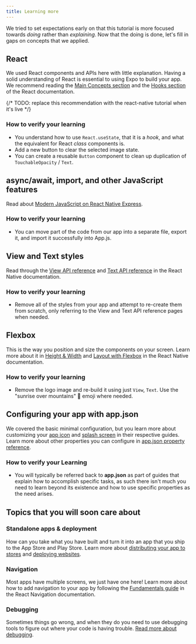 ```yaml
---
title: Learning more
---
```


We tried to set expectations early on that this tutorial is more focused towards _doing_ rather than _explaining_. Now that the doing is done, let's fill in gaps on concepts that we applied.

## React

We used React components and APIs here with little explanation. Having a solid understanding of React is essential to using Expo to build your app. We recommend reading the [Main Concepts section](https://reactjs.org/docs/hello-world.html) and the [Hooks section](https://reactjs.org/docs/hooks-intro.html) of the React documentation.

{/* TODO: replace this recommendation with the react-native tutorial when it's live */}

### How to verify your learning

- You understand how to use `React.useState`, that it is a _hook_, and what the equivalent for React _class_ components is.
- Add a new button to clear the selected image state.
- You can create a reusable `Button` component to clean up duplication of `TouchableOpacity` / `Text`.

## async/await, import, and other JavaScript features

Read about [Modern JavaScript on React Native Express](https://www.reactnative.express/javascript/features).

### How to verify your learning

- You can move part of the code from our app into a separate file, export it, and import it successfully into App.js.

## View and Text styles

Read through the [View API reference](https://reactnative.dev/docs/view) and [Text API reference](https://reactnative.dev/docs/text) in the React Native documentation.

### How to verify your learning

- Remove all of the styles from your app and attempt to re-create them from scratch, only referring to the View and Text API reference pages when needed.

## Flexbox

This is the way you position and size the components on your screen. Learn more about it in [Height & Width](https://reactnative.dev/docs/height-and-width) and [Layout with Flexbox](https://reactnative.dev/docs/flexbox) in the React Native documentation.

### How to verify your learning

- Remove the logo image and re-build it using just `View`, `Text`. Use the "sunrise over mountains" 🌄 emoji where needed.

## Configuring your app with app.json

We covered the basic minimal configuration, but you learn more about customizing your [app icon](/guides/app-icons) and [splash screen](/guides/splash-screens) in their respective guides. Learn more about other properties you can configure in [app.json property reference](/workflow/configuration).

### How to verify your Learning

- You will typically be referred back to **app.json** as part of guides that explain how to accomplish specific tasks, as such there isn't much you need to learn beyond its existence and how to use specific properties as the need arises.

## Topics that you will soon care about

### Standalone apps & deployment

How can you take what you have built and turn it into an app that you ship to the App Store and Play Store. Learn more about [distributing your app to stores](/distribution/introduction) and [deploying websites](/distribution/publishing-websites).

### Navigation

Most apps have multiple screens, we just have one here! Learn more about how to add navigation to your app by following the [Fundamentals guide](https://reactnavigation.org/docs/getting-started) in the React Navigation documentation.

### Debugging

Sometimes things go wrong, and when they do you need to use debugging tools to figure out where your code is having trouble. [Read more about debugging](/workflow/debugging).
